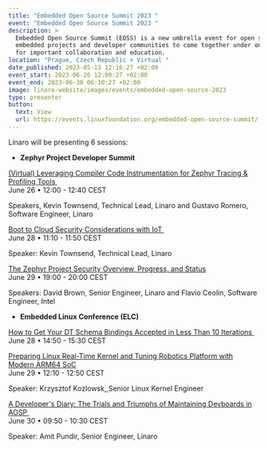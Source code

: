 ```yaml
---
title: "Embedded Open Source Summit 2023 "
event: "Embedded Open Source Summit 2023 "
description: >
  Embedded Open Source Summit (EOSS) is a new umbrella event for open source
  embedded projects and developer communities to come together under one roof
  for important collaboration and education.
location: "Prague, Czech Republic + Virtual "
date_published: 2023-05-13 12:16:27 +02:00
event_start: 2023-06-26 12:00:27 +02:00
event_end: 2023-06-30 06:10:27 +02:00
image: linaro-website/images/events/embedded-open-source-2023
type: presenter
button:
  text: View
  url: https://events.linuxfoundation.org/embedded-open-source-summit/
---
```


Linaro will be presenting 6 sessions:

- **Zephyr Project Developer Summit**

[(Virtual) Leveraging Compiler Code Instrumentation for Zephyr Tracing & Profiling Tools ](https://eoss2023.sched.com/event/1LecF/virtual-leveraging-compiler-code-instrumentation-for-zephyr-tracing-profiling-tools-gustavo-romero-kevin-townsend-linaro#)\
June 26 • 12:00 - 12:40 CEST

Speakers, Kevin Townsend, Technical Lead, Linaro and Gustavo Romero, Software Engineer, Linaro

[Boot to Cloud Security Considerations with IoT ](https://eoss2023.sched.com/event/1LcN5/boot-to-cloud-security-considerations-with-iot-kevin-townsend-linaro?iframe=yes&w=100%&sidebar=yes&bg=no#)\
June 28 • 11:10 - 11:50 CEST

Speaker: Kevin Townsend, Technical Lead, Linaro

[The Zephyr Project Security Overview, Progress, and Status](https://eoss2023.sched.com/event/1LcQ8/the-zephyr-project-security-overview-progress-and-status-david-brown-linaro-flavio-ceolin-intel#)\
June 29 • 19:00 - 20:00 CEST

Speakers: David Brown, [](https://drive.google.com/file/d/1Q3ZJy4UiMpTX-Jq2PB5_HZLUf8bo5d4x/view?usp=sharing)Senior Engineer, Linaro and Flavio Ceolin, Software Engineer, Intel

- **Embedded Linux Conference (ELC)**

[How to Get Your DT Schema Bindings Accepted in Less Than 10 Iterations ](https://eoss2023.sched.com/event/1LcNo/how-to-get-your-dt-schema-bindings-accepted-in-less-than-10-iterations-krzysztof-kozlowski-linaro#)\
June 28 • 14:50 - 15:30 CEST

[Preparing Linux Real-Time Kernel and Tuning Robotics Platform with Modern ARM64 SoC](https://eoss2023.sched.com/event/1LcOp/preparing-linux-real-time-kernel-and-tuning-robotics-platform-with-modern-arm64-soc-krzysztof-kozlowski-linaro#)\
June 29 • 12:10 - 12:50 CEST

Speaker: Krzysztof Kozlowsk,[ ](https://drive.google.com/file/d/18Eb56Fs4ekLYLie_dpSYIf91D2JuJyQ7/view?usp=share_link)Senior Linux Kernel Engineer

[A Developer's Diary: The Trials and Triumphs of Maintaining Devboards in AOSP ](https://eoss2023.sched.com/event/1LcQK/a-developers-diary-the-trials-and-triumphs-of-maintaining-devboards-in-aosp-amit-pundir-linaro#)\
June 30 • 09:50 - 10:30 CEST

Speaker: Amit Pundir, Senior Engineer, Linaro
